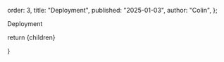   order: 3,
  title: "Deployment",
  published: "2025-01-03",
  author: "Colin",
};


Deployment

  return <MdxLayout>{children}</MdxLayout>

}
